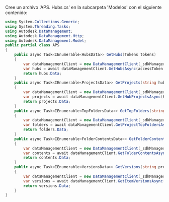 Cree un archivo 'APS. Hubs.cs' en la subcarpeta 'Modelos' con el siguiente contenido:

```csharp title="Models/APS.Hubs.cs"
using System.Collections.Generic;
using System.Threading.Tasks;
using Autodesk.DataManagement;
using Autodesk.DataManagement.Http;
using Autodesk.DataManagement.Model;
public partial class APS
{
    public async Task<IEnumerable<HubsData>> GetHubs(Tokens tokens)
    {
        var dataManagementClient = new DataManagementClient(_sdkManager);
        var hubs = await dataManagementClient.GetHubsAsync(accessToken: tokens.InternalToken);
        return hubs.Data;
    }
    public async Task<IEnumerable<ProjectsData>> GetProjects(string hubId, Tokens tokens)
    {
        var dataManagementClient = new DataManagementClient(_sdkManager);
        var projects = await dataManagementClient.GetHubProjectsAsync(hubId, accessToken: tokens.InternalToken);
        return projects.Data;
    }
    public async Task<IEnumerable<TopFoldersData>> GetTopFolders(string hubId, string projectId, Tokens tokens)
    {
        var dataManagementClient = new DataManagementClient(_sdkManager);
        var folders = await dataManagementClient.GetProjectTopFoldersAsync(hubId, projectId, accessToken: tokens.InternalToken);
        return folders.Data;
    }
    public async Task<IEnumerable<FolderContentsData>> GetFolderContents(string projectId, string folderId, Tokens tokens)
    {
        var dataManagementClient = new DataManagementClient(_sdkManager);
        var contents = await dataManagementClient.GetFolderContentsAsync(projectId, folderId, accessToken: tokens.InternalToken);
        return contents.Data;
    }
    public async Task<IEnumerable<VersionsData>> GetVersions(string projectId, string itemId, Tokens tokens)
    {
        var dataManagementClient = new DataManagementClient(_sdkManager);
        var versions = await dataManagementClient.GetItemVersionsAsync(projectId, itemId, accessToken: tokens.InternalToken);
        return versions.Data;
    }
}
```
